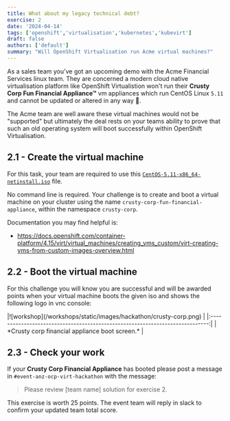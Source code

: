```yaml
---
title: What about my legacy technical debt?
exercise: 2
date: '2024-04-14'
tags: ['openshift','virtualisation','kubernetes','kubevirt']
draft: false
authors: ['default']
summary: "Will OpenShift Virtualisation run Acme virtual machines?"
---
```


As a sales team you've got an upcoming demo with the Acme Financial Services linux team. They are concerned a modern cloud native virtualisation platform like OpenShift Virtualistion won't run their **Crusty Corp Fun Financial Appliance™** vm appliances which run CentOS Linux `5.11` and cannot be updated or altered in any way 🤯.

The Acme team are well aware these virtual machines would not be "supported" but ultimately the deal rests on your teams ability to prove that such an old operating system will boot successfully within OpenShift Virtualisation.


## 2.1 - Create the virtual machine

For this task, your team are required to use this [`CentOS-5.11-x86_64-netinstall.iso`](https://vault.centos.org/5.11/isos/x86_64/CentOS-5.11-x86_64-netinstall.iso) file.

No command line is required. Your challenge is to create and boot a virtual machine on your cluster using the name `crusty-corp-fun-financial-appliance`, within the namespace `crusty-corp`.

Documentation you may find helpful is:
- https://docs.openshift.com/container-platform/4.15/virt/virtual_machines/creating_vms_custom/virt-creating-vms-from-custom-images-overview.html


## 2.2 - Boot the virtual machine

For this challenge you will know you are successful and will be awarded points when your virtual machine boots the given iso and shows the following logo in vnc console:

<Zoom>
|![workshop](/workshops/static/images/hackathon/crusty-corp.png)                | 
|:-----------------------------------------------------------------------------:|
| *Crusty corp financial appliance boot screen.*                                |
</Zoom>


## 2.3 - Check your work

If your **Crusty Corp Financial Appliance** has booted please post a message in `#event-anz-ocp-virt-hackathon` with the message:

> Please review [team name] solution for exercise 2.

This exercise is worth 25 points. The event team will reply in slack to confirm your updated team total score.
